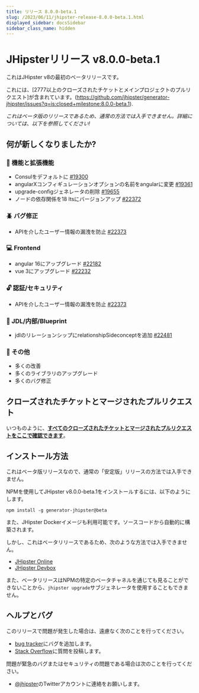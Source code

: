 ```yaml
---
title: リリース 8.0.0-beta.1
slug: /2023/06/11/jhipster-release-8.0.0-beta.1.html
displayed_sidebar: docsSidebar
sidebar_class_name: hidden
---
```


JHipsterリリース v8.0.0-beta.1
==================

これはJHipster v8の最初のベータリリースです。

これには、[2777以上のクローズされたチケットとメインプロジェクトのプルリクエスト]が含まれています。(https://github.com/jhipster/generator-jhipster/issues?q=is:closed+milestone:8.0.0-beta.1).

_これはベータ版のリリースであるため、通常の方法では入手できません。詳細については、以下を参照してください!_


何が新しくなりましたか?
------------

### :gem: 機能と拡張機能
- Consulをデフォルトに [#19300](https://github.com/jhipster/generator-jhipster/issues/19300)
- angularXコンフィギュレーションオプションの名前をangularに変更 [#19361](https://github.com/jhipster/generator-jhipster/issues/19361)
- upgrade-configジェネレータの削除 [#19655](https://github.com/jhipster/generator-jhipster/issues/19655)
- ノードの依存関係を18 ltsにバージョンアップ [#22372](https://github.com/jhipster/generator-jhipster/pull/22372)

### :beetle: バグ修正
- APIを介したユーザー情報の漏洩を防止 [#22373](https://github.com/jhipster/generator-jhipster/pull/22373)

### :computer: Frontend
- angular 16にアップグレード [#22182](https://github.com/jhipster/generator-jhipster/pull/22182)
- vue 3にアップグレード [#22232](https://github.com/jhipster/generator-jhipster/pull/22232)

### :unlock: 認証/セキュリティ
- APIを介したユーザー情報の漏洩を防止 [#22373](https://github.com/jhipster/generator-jhipster/pull/22373)

### :paw_prints: JDL/内部/Blueprint
- jdlのリレーションシップにrelationshipSideconceptを追加 [#22481](https://github.com/jhipster/generator-jhipster/pull/22481)

### :scroll: その他
- 多くの改善
- 多くのライブラリのアップグレード
- 多くのバグ修正


クローズされたチケットとマージされたプルリクエスト
------------
いつものように、__[すべてのクローズされたチケットとマージされたプルリクエストをここで確認できます](https://github.com/jhipster/generator-jhipster/issues?q=is:closed+milestone:8.0.0-beta.1)__。


インストール方法
------------

これはベータ版リリースなので、通常の「安定版」リリースの方法では入手できません。

NPMを使用してJHipster v8.0.0-beta.1をインストールするには、以下のようにします。

```
npm install -g generator-jhipster@beta
```

また、JHipster Dockerイメージも利用可能です。ソースコードから自動的に構築されます。

しかし、これはベータリリースであるため、次のような方法では入手できません。

- [JHipster Online](https://start.jhipster.tech)
- [JHipster Devbox](https://github.com/jhipster/jhipster-devbox)

また、ベータリリースはNPMの特定のベータチャネルを通じても見ることができないことから、`jhipster upgrade`サブジェネレータを使用することもできません。


ヘルプとバグ
--------------

このリリースで問題が発生した場合は、遠慮なく次のことを行ってください。

- [bug tracker](https://github.com/jhipster/generator-jhipster/issues?state=open)にバグを追加します。
- [Stack Overflow](http://stackoverflow.com/tags/jhipster/info)に質問を投稿します。

問題が緊急のバグまたはセキュリティの問題である場合は次のことを行ってください。

- [@jhipster](https://twitter.com/jhipster)のTwitterアカウントに連絡をお願いします。

